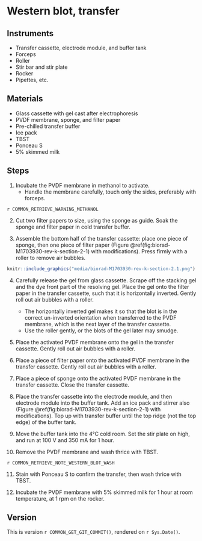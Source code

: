 # Western blot, transfer

## Instruments

- Transfer cassette, electrode module, and buffer tank
- Forceps
- Roller
- Stir bar and stir plate
- Rocker
- Pipettes, etc.

## Materials

- Glass cassette with gel cast after electrophoresis
- PVDF membrane, sponge, and filter paper
- Pre-chilled transfer buffer
- Ice pack
- TBST
- Ponceau S
- 5% skimmed milk

## Steps

1. Incubate the PVDF membrane in methanol to activate.
   - Handle the membrane carefully, touch only the sides, preferably with forceps.

::: {.rmdwarning}

`r COMMON_RETRIEVE_WARNING_METHANOL`

:::

2. Cut two filter papers to size, using the sponge as guide.
   Soak the sponge and filter paper in cold transfer buffer.

3. Assemble the bottom half of the transfer cassette: place one piece of sponge, then one piece of filter paper (Figure \@ref(fig:biorad-M1703930-rev-k-section-2-1) with modifications).
   Press firmly with a roller to remove air bubbles.

```r
knitr::include_graphics("media/biorad-M1703930-rev-k-section-2.1.png")
```

4. Carefully release the gel from glass cassette.
   Scrape off the stacking gel and the dye front part of the resolving gel.
   Place the gel onto the filter paper in the transfer cassette, such that it is horizontally inverted.
   Gently roll out air bubbles with a roller.
   - The horizontally inverted gel makes it so that the blot is in the correct un-inverted orientation when transferred to the PVDF membrane, which is the next layer of the transfer cassette.
   - Use the roller gently, or the blots of the gel later may smudge.

5. Place the activated PVDF membrane onto the gel in the transfer cassette.
   Gently roll out air bubbles with a roller.

6. Place a piece of filter paper onto the activated PVDF membrane in the transfer cassette.
   Gently roll out air bubbles with a roller.
   
7. Place a piece of sponge onto the activated PVDF membrane in the transfer cassette.
   Close the transfer cassette.

8. Place the transfer cassette into the electrode module, and then electrode module into the buffer tank.
   Add an ice pack and stirrer also (Figure \@ref(fig:biorad-M1703930-rev-k-section-2-1) with modifications).
   Top up with transfer buffer until the top ridge (not the top edge) of the buffer tank.

9. Move the buffer tank into the 4°C cold room.
   Set the stir plate on high, and run at 100 V and 350 mA for 1 hour.

10. Remove the PVDF membrane and wash thrice with TBST.

::: {.rmdnote}

`r COMMON_RETRIEVE_NOTE_WESTERN_BLOT_WASH`

:::

11. Stain with Ponceau S to confirm the transfer, then wash thrice with TBST.

12. Incubate the PVDF membrane with 5% skimmed milk for 1 hour at room temperature, at 1 rpm on the rocker.

## Version

This is version ``r COMMON_GET_GIT_COMMIT()``, rendered on `r Sys.Date()`.
